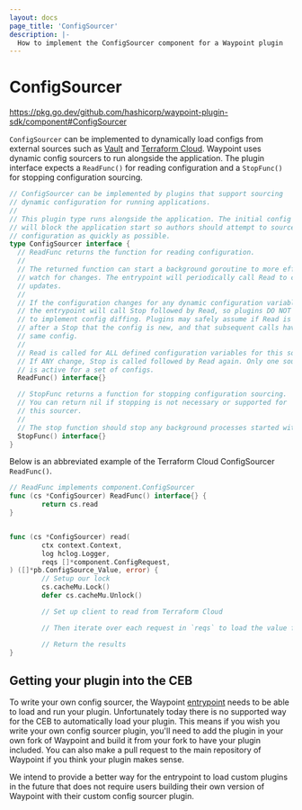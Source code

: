 ```yaml
---
layout: docs
page_title: 'ConfigSourcer'
description: |-
  How to implement the ConfigSourcer component for a Waypoint plugin
---
```


# ConfigSourcer

https://pkg.go.dev/github.com/hashicorp/waypoint-plugin-sdk/component#ConfigSourcer

`ConfigSourcer` can be implemented to dynamically load configs from external
sources such as [Vault](/plugins/vault#vault-configsourcer) and [Terraform Cloud](/plugins/terraform-cloud#terraform-cloud-configsourcer).
Waypoint uses dynamic config sourcers to run alongside the application. The
plugin interface expects a `ReadFunc()` for reading configuration and a
`StopFunc()` for stopping configuration sourcing.

```go
// ConfigSourcer can be implemented by plugins that support sourcing
// dynamic configuration for running applications.
//
// This plugin type runs alongside the application. The initial config loading
// will block the application start so authors should attempt to source
// configuration as quickly as possible.
type ConfigSourcer interface {
  // ReadFunc returns the function for reading configuration.
  //
  // The returned function can start a background goroutine to more efficiently
  // watch for changes. The entrypoint will periodically call Read to check for
  // updates.
  //
  // If the configuration changes for any dynamic configuration variable,
  // the entrypoint will call Stop followed by Read, so plugins DO NOT need
  // to implement config diffing. Plugins may safely assume if Read is called
  // after a Stop that the config is new, and that subsequent calls have the
  // same config.
  //
  // Read is called for ALL defined configuration variables for this source.
  // If ANY change, Stop is called followed by Read again. Only one sourcer
  // is active for a set of configs.
  ReadFunc() interface{}

  // StopFunc returns a function for stopping configuration sourcing.
  // You can return nil if stopping is not necessary or supported for
  // this sourcer.
  //
  // The stop function should stop any background processes started with Read.
  StopFunc() interface{}
}
```

Below is an abbreviated example of the Terraform Cloud ConfigSourcer `ReadFunc()`.

```go
// ReadFunc implements component.ConfigSourcer
func (cs *ConfigSourcer) ReadFunc() interface{} {
        return cs.read
}


func (cs *ConfigSourcer) read(
        ctx context.Context,
        log hclog.Logger,
        reqs []*component.ConfigRequest,
) ([]*pb.ConfigSource_Value, error) {
        // Setup our lock
        cs.cacheMu.Lock()
        defer cs.cacheMu.Unlock()

        // Set up client to read from Terraform Cloud

        // Then iterate over each request in `reqs` to load the value from TFC

        // Return the results
}
```

## Getting your plugin into the CEB

To write your own config sourcer, the Waypoint [entrypoint](/docs/entrypoint)
needs to be able to load and run your plugin. Unfortunately today there is no
supported way for the CEB to automatically load your plugin. This means if
you wish you write your own config sourcer plugin, you'll need to add the
plugin in your own fork of Waypoint and build it from your fork to have your
plugin included. You can also make a pull request to the main repository of
Waypoint if you think your plugin makes sense.

We intend to provide a better way for the entrypoint to load custom plugins
in the future that does not require users building their own version of Waypoint
with their custom config sourcer plugin.
